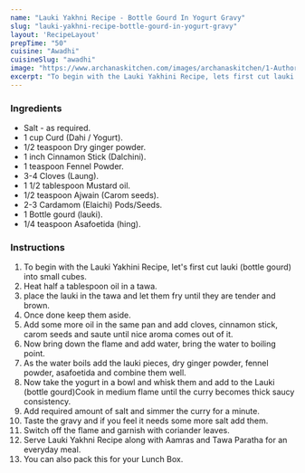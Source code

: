 ---
name: "Lauki Yakhni Recipe - Bottle Gourd In Yogurt Gravy"
slug: "lauki-yakhni-recipe-bottle-gourd-in-yogurt-gravy"
layout: 'RecipeLayout'
prepTime: "50"
cuisine: "Awadhi"
cuisineSlug: "awadhi"
image: "https://www.archanaskitchen.com/images/archanaskitchen/1-Author/Karthika_Gopalakrishnan/Lauki_Yakhni.jpg"
excerpt: "To begin with the Lauki Yakhini Recipe, lets first cut lauki bottle gourd into small cubes"
---

### Ingredients

- Salt - as required.
- 1 cup Curd (Dahi / Yogurt).
- 1/2 teaspoon Dry ginger powder.
- 1 inch Cinnamon Stick (Dalchini).
- 1 teaspoon Fennel Powder.
- 3-4 Cloves (Laung).
- 1 1/2 tablespoon Mustard oil.
- 1/2 teaspoon Ajwain (Carom seeds).
- 2-3 Cardamom (Elaichi) Pods/Seeds.
- 1 Bottle gourd (lauki).
- 1/4 teaspoon Asafoetida (hing).

### Instructions

1. To begin with the Lauki Yakhini Recipe, let's first cut lauki (bottle gourd) into small cubes.
1. Heat half a tablespoon oil in a tawa.
1. place the lauki in the tawa and let them fry until they are tender and brown.
1. Once done keep them aside.
1. Add some more oil in the same pan and add cloves, cinnamon stick, carom seeds and saute until nice aroma comes out of it.
1. Now bring down the flame and add water, bring the water to boiling point.
1. As the water boils add the lauki pieces, dry ginger powder, fennel powder, asafoetida and combine them well.
1. Now take the yogurt in a bowl and whisk them and add to the Lauki (bottle gourd)Cook in medium flame until the curry becomes thick saucy consistency.
1. Add required amount of salt and simmer the curry for a minute.
1. Taste the gravy and if you feel it needs some more salt add them.
1. Switch off the flame and garnish with coriander leaves.
1. Serve Lauki Yakhni Recipe along with Aamras and Tawa Paratha for an everyday meal.
1. You can also pack this for your Lunch Box.
